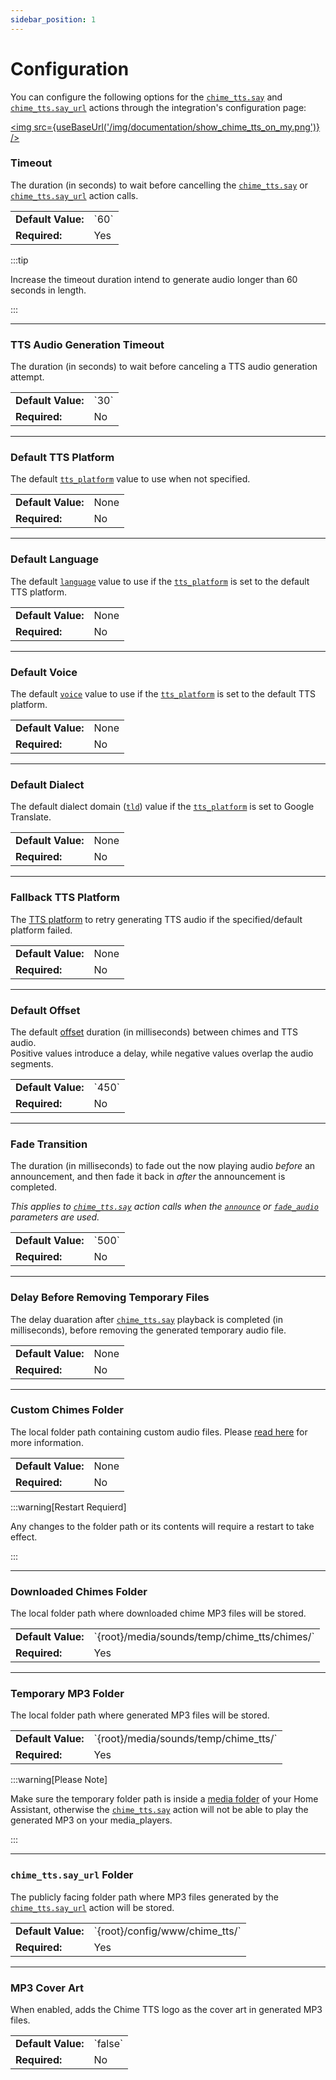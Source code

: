 ```yaml
---
sidebar_position: 1
---
```



# Configuration

You can configure the following options for the [`chime_tts.say`](/chime_tts/docs/documentation/actions/say-action) and [`chime_tts.say_url`](/chime_tts/docs/documentation/actions/say_url-action) actions through the integration's configuration page:

<a href="https://my.home-assistant.io/redirect/integration/?domain=chime_tts" alt="Chime TTS integration" target="_blank"><img src={useBaseUrl('/img/documentation/show_chime_tts_on_my.png')} /></a>

### Timeout

The duration (in seconds) to wait before cancelling the [`chime_tts.say`](/chime_tts/docs/documentation/actions/say-action) or [`chime_tts.say_url`](/chime_tts/docs/documentation/actions/say_url-action) action calls.

<table>
<tr><td><b>Default Value:</b></td><td>`60`</td></tr>
<tr><td><b>Required:</b></td><td>Yes</td></tr>
</table>

:::tip

Increase the timeout duration intend to generate audio longer than 60 seconds in length.

:::

---

### TTS Audio Generation Timeout

The duration (in seconds) to wait before canceling a TTS audio generation attempt.

<table>
<tr><td><b>Default Value:</b></td><td>`30`</td></tr>
<tr><td><b>Required:</b></td><td>No</td></tr>
</table>

---

### Default TTS Platform

The default [`tts_platform`](/chime_tts/docs/documentation/actions/say-action/parameters#tts_platform) value to use when not specified.

<table>
<tr><td><b>Default Value:</b></td><td>None</td></tr>
<tr><td><b>Required:</b></td><td>No</td></tr>
</table>

---

### Default Language

The default [`language`](/chime_tts/docs/documentation/actions/say-action/parameters#language) value to use if the [`tts_platform`](/chime_tts/docs/documentation/actions/say-action/parameters#tts_platform) is set to the default TTS platform.

<table>
<tr><td><b>Default Value:</b></td><td>None</td></tr>
<tr><td><b>Required:</b></td><td>No</td></tr>
</table>

---

### Default Voice

The default [`voice`](/chime_tts/docs/documentation/actions/say-action/parameters#voice) value to use if the [`tts_platform`](/chime_tts/docs/documentation/actions/say-action/parameters#tts_platform) is set to the default TTS platform.

<table>
<tr><td><b>Default Value:</b></td><td>None</td></tr>
<tr><td><b>Required:</b></td><td>No</td></tr>
</table>

---

### Default Dialect

The default dialect domain ([`tld`](/chime_tts/docs/documentation/actions/say-action/parameters#tld)) value if the [`tts_platform`](/chime_tts/docs/documentation/actions/say-action/parameters#tts_platform) is set to Google Translate.

<table>
<tr><td><b>Default Value:</b></td><td>None</td></tr>
<tr><td><b>Required:</b></td><td>No</td></tr>
</table>

---

### Fallback TTS Platform

The [TTS platform](/chime_tts/docs/documentation/actions/say-action/parameters#tts_platform) to retry generating TTS audio if the specified/default platform failed.

<table>
<tr><td><b>Default Value:</b></td><td>None</td></tr>
<tr><td><b>Required:</b></td><td>No</td></tr>
</table>

---

### Default Offset

The default [offset](/chime_tts/docs/documentation/actions/say-action/parameters#offset) duration (in milliseconds) between chimes and TTS audio.<br />
Positive values introduce a delay, while negative values overlap the audio segments.

<table>
<tr><td><b>Default Value:</b></td><td>`450`</td></tr>
<tr><td><b>Required:</b></td><td>No</td></tr>
</table>

---

### Fade Transition

The duration (in milliseconds) to fade out the now playing audio _before_ an announcement, and then fade it back in _after_ the announcement is completed.

_This applies to [`chime_tts.say`](/chime_tts/docs/documentation/actions/say-action) action calls when the [`announce`](/chime_tts/docs/documentation/actions/say-action/parameters#announce) or [`fade_audio`](/chime_tts/docs/documentation/actions/say-action/parameters#fade_audio) parameters are used._

<table>
<tr><td><b>Default Value:</b></td><td>`500`</td></tr>
<tr><td><b>Required:</b></td><td>No</td></tr>
</table>

---

### Delay Before Removing Temporary Files

The delay duaration after [`chime_tts.say`](/chime_tts/docs/documentation/actions/say-action) playback is completed (in milliseconds), before removing the generated temporary audio file.

<table>
<tr><td><b>Default Value:</b></td><td>None</td></tr>
<tr><td><b>Required:</b></td><td>No</td></tr>
</table>

---

### Custom Chimes Folder

The local folder path containing custom audio files. Please [read here](/chime_tts/docs/documentation/actions/say-action/#custom-chimes-folder) for more information.

<table>
<tr><td><b>Default Value:</b></td><td>None</td></tr>
<tr><td><b>Required:</b></td><td>No</td></tr>
</table>

:::warning[Restart Requierd]

Any changes to the folder path or its contents will require a restart to take effect.

:::

---

### Downloaded Chimes Folder

The local folder path where downloaded chime MP3 files will be stored.

<table>
<tr><td><b>Default Value:</b></td><td>`{root}/media/sounds/temp/chime_tts/chimes/`</td></tr>
<tr><td><b>Required:</b></td><td>Yes</td></tr>
</table>

---

### Temporary MP3 Folder

The local folder path where generated MP3 files will be stored.

<table>
<tr><td><b>Default Value:</b></td><td>`{root}/media/sounds/temp/chime_tts/`</td></tr>
<tr><td><b>Required:</b></td><td>Yes</td></tr>
</table>

:::warning[Please Note]

Make sure the temporary folder path is inside a [media folder](https://www.home-assistant.io/integrations/media_source/) of your Home Assistant, otherwise the [`chime_tts.say`](/chime_tts/docs/documentation/actions/say-action) action will not be able to play the generated MP3 on your media_players.

:::

---

### `chime_tts.say_url` Folder

The publicly facing folder path where MP3 files generated by the [`chime_tts.say_url`](/chime_tts/docs/documentation/actions/say_url-action) action will be stored.

<table>
<tr><td><b>Default Value:</b></td><td>`{root}/config/www/chime_tts/`</td></tr>
<tr><td><b>Required:</b></td><td>Yes</td></tr>
</table>

---

### MP3 Cover Art

When enabled, adds the Chime TTS logo as the cover art in generated MP3 files.

<table>
<tr><td><b>Default Value:</b></td><td>`false`</td></tr>
<tr><td><b>Required:</b></td><td>No</td></tr>
</table>
